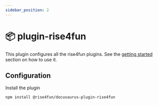 ```yaml
---
sidebar_position: 2
---
```


# 📦 plugin-rise4fun

This plugin configures all the rise4fun plugins. See the [getting started](/docs/getting-started) section on how to use it.

## Configuration

Install the plugin

```bash npm2yarn
npm install @rise4fun/docusaurus-plugin-rise4fun
```
